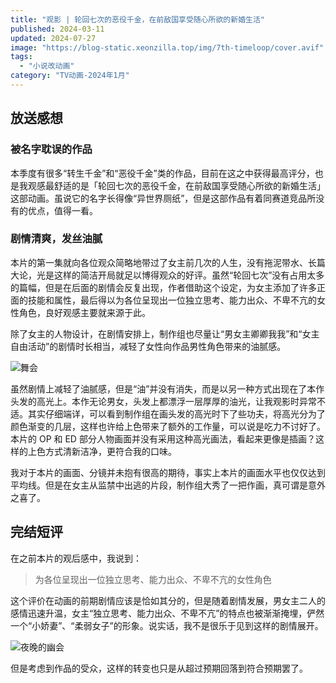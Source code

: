 ```yaml
---
title: "观影 | 轮回七次的恶役千金，在前敌国享受随心所欲的新婚生活"
published: 2024-03-11
updated: 2024-07-27
image: "https://blog-static.xeonzilla.top/img/7th-timeloop/cover.avif"
tags:
  - "小说改动画"
category: "TV动画-2024年1月"
---
```


## 放送感想

### 被名字耽误的作品

本季度有很多“转生千金”和“恶役千金”类的作品，目前在这之中获得最高评分，也是我观感最舒适的是「轮回七次的恶役千金，在前敌国享受随心所欲的新婚生活」这部动画。虽说它的名字长得像“异世界厕纸”，但是这部作品有着同赛道竞品所没有的优点，值得一看。

### 剧情清爽，发丝油腻

本片的第一集就向各位观众简略地带过了女主前几次的人生，没有拖泥带水、长篇大论，光是这样的简洁开局就足以博得观众的好评。虽然“轮回七次”没有占用太多的篇幅，但是在后面的剧情会反复出现，作者借助这个设定，为女主添加了许多正面的技能和属性，最后得以为各位呈现出一位独立思考、能力出众、不卑不亢的女性角色，良好观感主要就来源于此。

除了女主的人物设计，在剧情安排上，制作组也尽量让“男女主卿卿我我”和“女主自由活动”的剧情时长相当，减轻了女性向作品男性角色带来的油腻感。

![舞会](https://blog-static.xeonzilla.top/img/7th-timeloop/01.avif "舞会")

虽然剧情上减轻了油腻感，但是“油”并没有消失，而是以另一种方式出现在了本作头发的高光上。本作无论男女，头发上都漂浮一层厚厚的油光，让我观影时异常不适。其实仔细端详，可以看到制作组在画头发的高光时下了些功夫，将高光分为了颜色渐变的几层，这样也许给上色带来了额外的工作量，可以说是吃力不讨好了。本片的 OP 和 ED 部分人物画面并没有采用这种高光画法，看起来更像是插画？这样的上色方式清新洁净，更符合我的口味。

我对于本片的画面、分镜并未抱有很高的期待，事实上本片的画面水平也仅仅达到平均线。但是在女主从监禁中出逃的片段，制作组大秀了一把作画，真可谓是意外之喜了。

## 完结短评

在之前本片的观后感中，我说到：

>为各位呈现出一位独立思考、能力出众、不卑不亢的女性角色

这个评价在动画的前期剧情应该是恰如其分的，但是随着剧情发展，男女主二人的感情迅速升温，女主“独立思考、能力出众、不卑不亢”的特点也被渐渐掩埋，俨然一个“小娇妻”、“柔弱女子”的形象。说实话，我不是很乐于见到这样的剧情展开。

![夜晚的幽会](https://blog-static.xeonzilla.top/img/7th-timeloop/02.avif "夜晚的幽会")

但是考虑到作品的受众，这样的转变也只是从超过预期回落到符合预期罢了。
